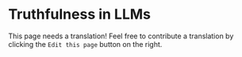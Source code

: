 # Truthfulness in LLMs

This page needs a translation! Feel free to contribute a translation by clicking the `Edit this page` button on the right.

